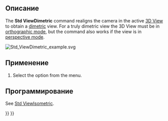 <languages/>

{{Docnav/ru
|[[Std_ViewIsometric/ru|Команда "Изометрическая"]]
|[[Std_ViewTrimetric/ru|Команда "Триметрическая"]]
|[[Std_View_Menu/ru|Меню "Вид"]]
|IconL=Std_ViewIsometric.svg
|IconR=Std_ViewTrimetric.svg
|IconC=Freecad.svg
}}

{{GuiCommand/ru
|Name=Std_ViewDimetric
|Name/ru=Диметрическая
|MenuLocation=Вид → Стандартные виды → Axonometric → Диметрическая
|Workbenches=Все
|SeeAlso=[[Std_ViewIsometric/ru|Изометрическая]],<br> [[Std_ViewTrimetric/ru|Триметрическая]]
}}

<span id="Description"></span>
==Описание==

The '''Std ViewDimetric''' command realigns the camera in the active [[3D_View|3D View]] to obtain a [https://en.wikipedia.org/wiki/Axonometric_projection#Three_types dimetric] view. For a truly dimetric view the 3D View must be in [[Std_OrthographicCamera|orthographic mode]], but the command also works if the view is in [[Std_PerspectiveCamera|perspective mode]].

[[Image:Std_ViewDimetric_example.svg]]
{{Caption|The [[Std_AxisCross|axis cross]] and a cube in dimetric view}}

<span id="Usage"></span>
==Применение==

# Select the {{MenuCommand|View → Standard Views → Axonometric → [[Image:Std_ViewDimetric.svg|16px]] Dimetric}} option from the menu.

<span id="Scripting"></span>
==Программирование==

See [[Std_ViewIsometric#Scripting|Std ViewIsometric]].


{{Docnav/ru
|[[Std_ViewIsometric/ru|Команда "Изометрическая"]]
|[[Std_ViewTrimetric/ru|Команда "Триметрическая"]]
|[[Std_View_Menu/ru|Меню "Вид"]]
|IconL=Std_ViewIsometric.svg
|IconR=Std_ViewTrimetric.svg
|IconC=Freecad.svg
}}

{{Std_Base_navi{{#translation:}}}}
{{Userdocnavi{{#translation:}}}}